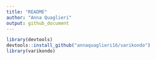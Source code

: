 ```yaml
---
title: "README"
author: "Anna Quaglieri"
output: github_document
---
```


```r
library(devtools)
devtools::install_github("annaquaglieri16/varikondo")
library(varikondo)
```

